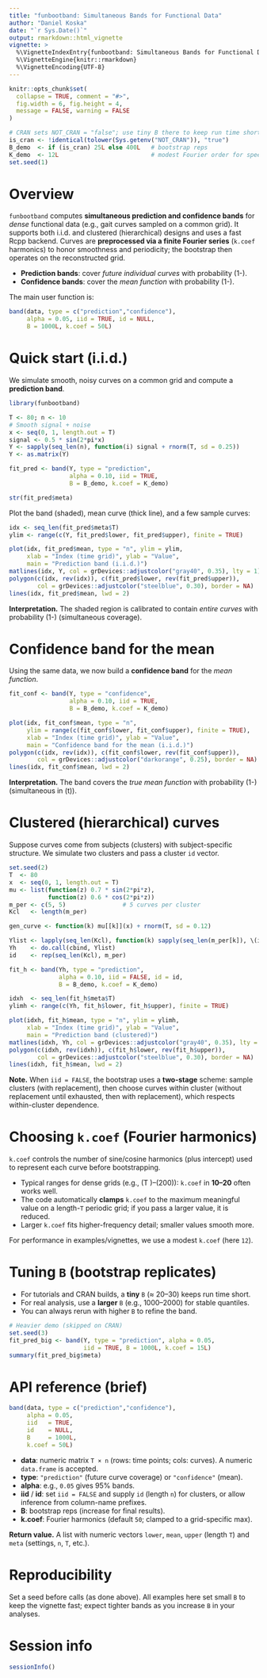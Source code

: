 ```yaml
---
title: "funbootband: Simultaneous Bands for Functional Data"
author: "Daniel Koska"
date: "`r Sys.Date()`"
output: rmarkdown::html_vignette
vignette: >
  %\VignetteIndexEntry{funbootband: Simultaneous Bands for Functional Data}
  %\VignetteEngine{knitr::rmarkdown}
  %\VignetteEncoding{UTF-8}
---
```


```r
knitr::opts_chunk$set(
  collapse = TRUE, comment = "#>",
  fig.width = 6, fig.height = 4,
  message = FALSE, warning = FALSE
)

# CRAN sets NOT_CRAN = "false"; use tiny B there to keep run time short
is_cran <- !identical(tolower(Sys.getenv("NOT_CRAN")), "true")
B_demo  <- if (is_cran) 25L else 400L   # bootstrap reps
K_demo  <- 12L                          # modest Fourier order for speed
set.seed(1)
```

# Overview

`funbootband` computes **simultaneous prediction and confidence bands** for
*dense* functional data (e.g., gait curves sampled on a common grid).
It supports both i.i.d. and clustered (hierarchical) designs and uses a fast
Rcpp backend. Curves are **preprocessed via a finite Fourier series**
(`k.coef` harmonics) to honor smoothness and periodicity; the bootstrap then
operates on the reconstructed grid.

- **Prediction bands**: cover *future individual curves* with probability
  \(1-\alpha\).
- **Confidence bands**: cover the *mean function* with probability \(1-\alpha\).

The main user function is:

```r
band(data, type = c("prediction","confidence"),
     alpha = 0.05, iid = TRUE, id = NULL,
     B = 1000L, k.coef = 50L)
```

# Quick start (i.i.d.)

We simulate smooth, noisy curves on a common grid and compute a **prediction band**.

```r
library(funbootband)

T <- 80; n <- 10
# Smooth signal + noise
x <- seq(0, 1, length.out = T)
signal <- 0.5 * sin(2*pi*x)
Y <- sapply(seq_len(n), function(i) signal + rnorm(T, sd = 0.25))
Y <- as.matrix(Y)

fit_pred <- band(Y, type = "prediction",
                 alpha = 0.10, iid = TRUE,
                 B = B_demo, k.coef = K_demo)

str(fit_pred$meta)
```

Plot the band (shaded), mean curve (thick line), and a few sample curves:

```r
idx <- seq_len(fit_pred$meta$T)
ylim <- range(c(Y, fit_pred$lower, fit_pred$upper), finite = TRUE)

plot(idx, fit_pred$mean, type = "n", ylim = ylim,
     xlab = "Index (time grid)", ylab = "Value",
     main = "Prediction band (i.i.d.)")
matlines(idx, Y, col = grDevices::adjustcolor("gray40", 0.35), lty = 1)
polygon(c(idx, rev(idx)), c(fit_pred$lower, rev(fit_pred$upper)),
        col = grDevices::adjustcolor("steelblue", 0.30), border = NA)
lines(idx, fit_pred$mean, lwd = 2)
```

**Interpretation.** The shaded region is calibrated to contain *entire curves*
with probability \(1-\alpha\) (simultaneous coverage).

# Confidence band for the mean

Using the same data, we now build a **confidence band** for the *mean function*.

```r
fit_conf <- band(Y, type = "confidence",
                 alpha = 0.10, iid = TRUE,
                 B = B_demo, k.coef = K_demo)

plot(idx, fit_conf$mean, type = "n",
     ylim = range(c(fit_conf$lower, fit_conf$upper), finite = TRUE),
     xlab = "Index (time grid)", ylab = "Value",
     main = "Confidence band for the mean (i.i.d.)")
polygon(c(idx, rev(idx)), c(fit_conf$lower, rev(fit_conf$upper)),
        col = grDevices::adjustcolor("darkorange", 0.25), border = NA)
lines(idx, fit_conf$mean, lwd = 2)
```

**Interpretation.** The band covers the *true mean function* with probability
\(1-\alpha\) (simultaneous in \(t\)).

# Clustered (hierarchical) curves

Suppose curves come from subjects (clusters) with subject-specific structure.
We simulate two clusters and pass a cluster `id` vector.

```r
set.seed(2)
T  <- 80
x  <- seq(0, 1, length.out = T)
mu <- list(function(z) 0.7 * sin(2*pi*z),
           function(z) 0.6 * cos(2*pi*z))
m_per <- c(5, 5)                # 5 curves per cluster
Kcl   <- length(m_per)

gen_curve <- function(k) mu[[k]](x) + rnorm(T, sd = 0.12)

Ylist <- lapply(seq_len(Kcl), function(k) sapply(seq_len(m_per[k]), \(i) gen_curve(k)))
Yh    <- do.call(cbind, Ylist)
id    <- rep(seq_len(Kcl), m_per)

fit_h <- band(Yh, type = "prediction",
              alpha = 0.10, iid = FALSE, id = id,
              B = B_demo, k.coef = K_demo)

idxh  <- seq_len(fit_h$meta$T)
ylimh <- range(c(Yh, fit_h$lower, fit_h$upper), finite = TRUE)

plot(idxh, fit_h$mean, type = "n", ylim = ylimh,
     xlab = "Index (time grid)", ylab = "Value",
     main = "Prediction band (clustered)")
matlines(idxh, Yh, col = grDevices::adjustcolor("gray40", 0.35), lty = 1)
polygon(c(idxh, rev(idxh)), c(fit_h$lower, rev(fit_h$upper)),
        col = grDevices::adjustcolor("steelblue", 0.30), border = NA)
lines(idxh, fit_h$mean, lwd = 2)
```

**Note.** When `iid = FALSE`, the bootstrap uses a **two-stage** scheme:
sample clusters (with replacement), then choose curves within cluster
(without replacement until exhausted, then with replacement), which respects
within-cluster dependence.

# Choosing `k.coef` (Fourier harmonics)

`k.coef` controls the number of sine/cosine harmonics (plus intercept) used to
represent each curve before bootstrapping.

- Typical ranges for dense grids (e.g., \(T \approx 80\)–\(200\)):
  `k.coef` in **10–20** often works well.
- The code automatically **clamps** `k.coef` to the maximum meaningful value
  on a length-`T` periodic grid; if you pass a larger value, it is reduced.
- Larger `k.coef` fits higher-frequency detail; smaller values smooth more.

For performance in examples/vignettes, we use a modest `k.coef` (here `12`).

# Tuning `B` (bootstrap replicates)

- For tutorials and CRAN builds, a **tiny** `B` (≈ 20–30) keeps run time short.
- For real analysis, use a **larger** `B` (e.g., 1000–2000) for stable quantiles.
- You can always rerun with higher `B` to refine the band.

```r
# Heavier demo (skipped on CRAN)
set.seed(3)
fit_pred_big <- band(Y, type = "prediction", alpha = 0.05,
                     iid = TRUE, B = 1000L, k.coef = 15L)
summary(fit_pred_big$meta)
```

# API reference (brief)

```r
band(data, type = c("prediction","confidence"),
     alpha = 0.05,
     iid   = TRUE,
     id    = NULL,
     B     = 1000L,
     k.coef = 50L)
```

- **data**: numeric matrix `T × n` (rows: time points; cols: curves). A numeric
  `data.frame` is accepted.
- **type**: `"prediction"` (future curve coverage) or `"confidence"` (mean).
- **alpha**: e.g., `0.05` gives 95% bands.
- **iid** / **id**: set `iid = FALSE` and supply `id` (length `n`) for clusters,
  or allow inference from column-name prefixes.
- **B**: bootstrap reps (increase for final results).
- **k.coef**: Fourier harmonics (default `50`; clamped to a grid-specific max).

**Return value.** A list with numeric vectors `lower`, `mean`, `upper` (length `T`)
and `meta` (settings, `n`, `T`, etc.).

# Reproducibility

Set a seed before calls (as done above). All examples here set small `B` to keep
the vignette fast; expect tighter bands as you increase `B` in your analyses.

# Session info

```r
sessionInfo()
```
